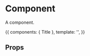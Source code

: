 
<Meta title='Component' component={Title} />

# Component

A component.

<Story name='basic' height='200px'>{{
  components: { Title },
  template: '<title>Minue</title>',
}}</Story>

## Props

<Props of={Title} />